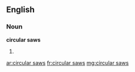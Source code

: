 ==English==

===Noun===
'''circular saws'''

# {{plural of|[[circular saw]]}}

[[ar:circular saws]]
[[fr:circular saws]]
[[mg:circular saws]]